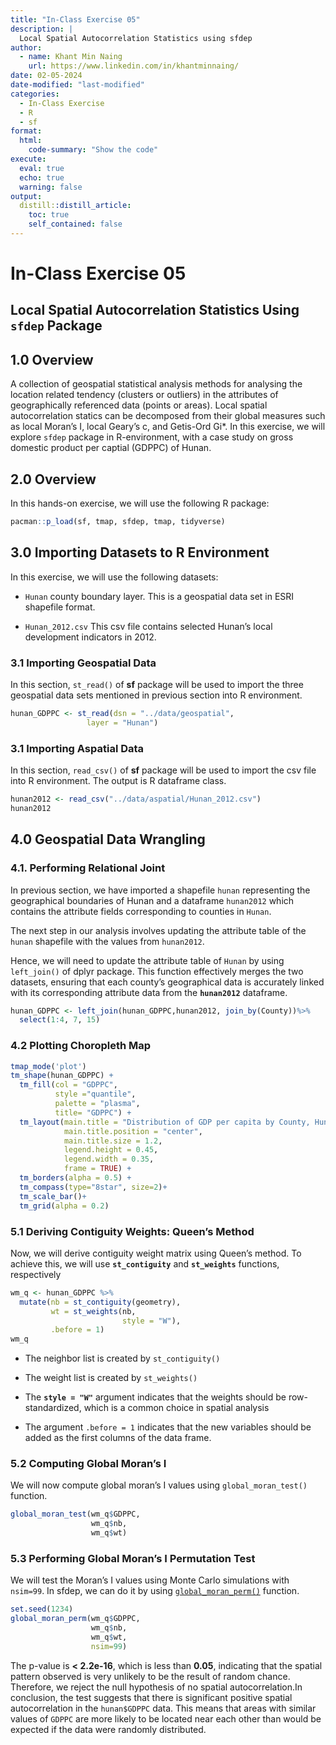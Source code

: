 ```yaml
---
title: "In-Class Exercise 05"
description: |
  Local Spatial Autocorrelation Statistics using sfdep
author:
  - name: Khant Min Naing
    url: https://www.linkedin.com/in/khantminnaing/
date: 02-05-2024
date-modified: "last-modified"
categories:
  - In-Class Exercise
  - R
  - sf
format:
  html:  
    code-summary: "Show the code"
execute: 
  eval: true
  echo: true
  warning: false
output:
  distill::distill_article:
    toc: true
    self_contained: false
---
```


# In-Class Exercise 05

## Local Spatial Autocorrelation Statistics Using `sfdep` Package

## 1.0 Overview

A collection of geospatial statistical analysis methods for analysing the location related tendency (clusters or outliers) in the attributes of geographically referenced data (points or areas). Local spatial autocorrelation statics can be decomposed from their global measures such as local Moran's I, local Geary's c, and Getis-Ord Gi\*. In this exercise, we will explore `sfdep` package in R-environment, with a case study on gross domestic product per captial (GDPPC) of Hunan.

## 2.0 Overview

In this hands-on exercise, we will use the following R package:

```r
pacman::p_load(sf, tmap, sfdep, tmap, tidyverse)
```

## 3.0 Importing Datasets to R Environment

In this exercise, we will use the following datasets:

-   `Hunan` county boundary layer. This is a geospatial data set in ESRI shapefile format.

-   `Hunan_2012.csv` This csv file contains selected Hunan's local development indicators in 2012.

### 3.1 Importing Geospatial Data

In this section, `st_read()` of **sf** package will be used to import the three geospatial data sets mentioned in previous section into R environment.

```r
hunan_GDPPC <- st_read(dsn = "../data/geospatial", 
                 layer = "Hunan") 
```

### 3.1 Importing Aspatial Data

In this section, `read_csv()` of **sf** package will be used to import the csv file into R environment. The output is R dataframe class.

```r
hunan2012 <- read_csv("../data/aspatial/Hunan_2012.csv")
hunan2012
```

## 4.0 Geospatial Data Wrangling

### 4.1. Performing Relational Joint

In previous section, we have imported a shapefile `hunan` representing the geographical boundaries of Hunan and a dataframe `hunan2012` which contains the attribute fields corresponding to counties in `Hunan`.

The next step in our analysis involves updating the attribute table of the `hunan` shapefile with the values from `hunan2012`.

Hence, we will need to update the attribute table of `Hunan` by using `left_join()` of dplyr package. This function effectively merges the two datasets, ensuring that each county's geographical data is accurately linked with its corresponding attribute data from the **`hunan2012`** dataframe.

```r
hunan_GDPPC <- left_join(hunan_GDPPC,hunan2012, join_by(County))%>%
  select(1:4, 7, 15)
```

### 4.2 Plotting Choropleth Map

```r
tmap_mode('plot')
tm_shape(hunan_GDPPC) +
  tm_fill(col = "GDPPC",
          style ="quantile",
          palette = "plasma",
          title= "GDPPC") + 
  tm_layout(main.title = "Distribution of GDP per capita by County, Hunan Province",
            main.title.position = "center",
            main.title.size = 1.2,
            legend.height = 0.45,
            legend.width = 0.35,
            frame = TRUE) +
  tm_borders(alpha = 0.5) +
  tm_compass(type="8star", size=2)+
  tm_scale_bar()+
  tm_grid(alpha = 0.2)
```

### 5.1 Deriving Contiguity Weights: Queen's Method

Now, we will derive contiguity weight matrix using Queen's method. To achieve this, we will use **`st_contiguity`** and **`st_weights`** functions, respectively

```r
wm_q <- hunan_GDPPC %>% 
  mutate(nb = st_contiguity(geometry),
         wt = st_weights(nb, 
                         style = "W"),
         .before = 1)
wm_q
```

::: {.callout-tip title="Reflection"}
-   The neighbor list is created by `st_contiguity()`

-   The weight list is created by `st_weights()`

-   The **`style = "W"`** argument indicates that the weights should be row-standardized, which is a common choice in spatial analysis

-   The argument `.before = 1` indicates that the new variables should be added as the first columns of the data frame.
:::

### 5.2 Computing Global Moran's I

We will now compute global moran's I values using `global_moran_test()` function.

```r
global_moran_test(wm_q$GDPPC,
                  wm_q$nb,
                  wm_q$wt)
```

### 5.3 Performing Global Moran's I Permutation Test

We will test the Moran's I values using Monte Carlo simulations with `nsim=99`. In sfdep, we can do it by using [`global_moran_perm()`](https://rdrr.io/cran/sfdep/man/global_moran_perm.html) function.

```r
set.seed(1234)
global_moran_perm(wm_q$GDPPC,
                  wm_q$nb,
                  wm_q$wt,
                  nsim=99)
```

::: {.callout-tip title="Reflection"}
The p-value is **\< 2.2e-16**, which is less than **0.05**, indicating that the spatial pattern observed is very unlikely to be the result of random chance. Therefore, we reject the null hypothesis of no spatial autocorrelation.In conclusion, the test suggests that there is significant positive spatial autocorrelation in the `hunan$GDPPC` data. This means that areas with similar values of `GDPPC` are more likely to be located near each other than would be expected if the data were randomly distributed.
:::
